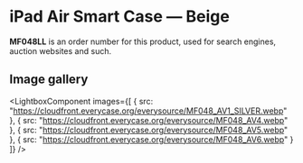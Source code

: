 
# iPad Air Smart Case — Beige

<Callout type='info' emoji='👉🏻'>**MF048LL** is an order number for this product, used for search engines, auction websites and such.</Callout>

## Image gallery

<LightboxComponent
    images={[
      {
        src: "https://cloudfront.everycase.org/everysource/MF048_AV1_SILVER.webp"
      },
      {
        src: "https://cloudfront.everycase.org/everysource/MF048_AV4.webp"
      },
      {
        src: "https://cloudfront.everycase.org/everysource/MF048_AV5.webp"
      },
      {
        src: "https://cloudfront.everycase.org/everysource/MF048_AV6.webp"
      }
    ]}
  />
